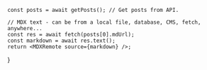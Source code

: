 
    const posts = await getPosts(); // Get posts from API.

    // MDX text - can be from a local file, database, CMS, fetch, anywhere...
    const res = await fetch(posts[0].mdUrl);
    const markdown = await res.text();
    return <MDXRemote source={markdown} />;

}
